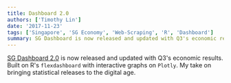 ```yaml
---
title: Dashboard 2.0
authors: ['Timothy Lin']
date: '2017-11-23'
tags: ['Singapore', 'SG Economy', 'Web-Scraping', 'R', 'Dashboard']
summary: SG Dashboard is now released and updated with Q3's economic results
---
```


[SG Dashboard 2.0](/dashboard/sg-dashboard.html) is now released and updated with Q3's economic results. Built on R's `flexdashboard` with interactive graphs on `Plotly`. My take on bringing statistical releases to the digital age.
